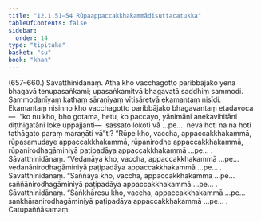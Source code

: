 ```yaml
---
title: "12.1.51–54 Rūpaappaccakkhakammādisuttacatukka"
tableOfContents: false
sidebar:
  order: 14
type: "tipitaka"
basket: "su"
book: "khan"
---
```



<DynamicBreadcrumb />

<Paragraph type="center" book="khan">
(657–660.)
</Paragraph>

<Paragraph number="1269" book="khan">
Sāvatthinidānaṃ. Atha kho vacchagotto paribbājako yena bhagavā tenupasaṅkami; upasaṅkamitvā bhagavatā saddhiṃ sammodi. Sammodanīyaṃ kathaṃ sāraṇīyaṃ vītisāretvā ekamantaṃ nisīdi. Ekamantaṃ nisinno kho vacchagotto paribbājako bhagavantaṃ etadavoca—  “ko nu kho, bho gotama, hetu, ko paccayo, yānimāni anekavihitāni diṭṭhigatāni loke uppajjanti—  sassato lokoti vā …pe…  neva hoti na na hoti tathāgato paraṃ maraṇāti vā”ti? “Rūpe kho, vaccha, appaccakkhakammā, rūpasamudaye appaccakkhakammā, rūpanirodhe appaccakkhakammā, rūpanirodhagāminiyā paṭipadāya appaccakkhakammā …pe… .
</Paragraph>

<Paragraph number="1270" book="khan">
Sāvatthinidānaṃ. “Vedanāya kho, vaccha, appaccakkhakammā …pe…  vedanānirodhagāminiyā paṭipadāya appaccakkhakammā …pe… .
</Paragraph>

<Paragraph number="1271" book="khan">
Sāvatthinidānaṃ. “Saññāya kho, vaccha, appaccakkhakammā …pe…  saññānirodhagāminiyā paṭipadāya appaccakkhakammā …pe… .
</Paragraph>

<Paragraph number="1272" book="khan">
Sāvatthinidānaṃ. “Saṅkhāresu kho, vaccha, appaccakkhakammā …pe…  saṅkhāranirodhagāminiyā paṭipadāya appaccakkhakammā …pe… .

</Paragraph>

<Paragraph number="1273" type="center" book="khan">
Catupaññāsamaṃ.
</Paragraph>